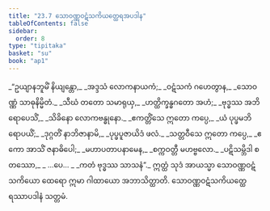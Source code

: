 ```yaml
---
title: "23.7 သောဝဏ္ဏဝဋံသကိယတ္ထေရအပဒါန"
tableOfContents: false
sidebar:
  order: 8
type: "tipitaka"
basket: "su"
book: "ap1"
---
```



<DynamicBreadcrumb />

<Division number="34" book="ap1">

<Paragraph number="2944" type="verses" book="ap1">
_“ဥယျာနဘူမိံ နိယျန္တော,_  
_အဒ္ဒသံ လောကနာယကံ;_  
_ဝဋံသကံ ဂဟေတွာန,_  
_သောဝဏ္ဏံ သာဓုနိမ္မိတံ._  

</Paragraph>

</Division>
<Division number="35" book="ap1">

<Paragraph number="2945" type="verses" book="ap1">
_သီဃံ တတော သမာရုယှ,_  
_ဟတ္ထိက္ခန္ဓဂတော အဟံ;_  
_ဗုဒ္ဓဿ အဘိရောပေသိံ,_  
_သိခိနော လောကဗန္ဓုနော._  

</Paragraph>

</Division>
<Division number="36" book="ap1">

<Paragraph number="2946" type="verses" book="ap1">
_ဧကတ္တိံသေ ဣတော ကပ္ပေ,_  
_ယံ ပုပ္ဖမဘိရောပယိံ;_  
_ဒုဂ္ဂတိံ နာဘိဇာနာမိ,_  
_ပုပ္ဖပူဇာယိဒံ ဖလံ._  

</Paragraph>

</Division>
<Division number="37" book="ap1">

<Paragraph number="2947" type="verses" book="ap1">
_သတ္တဝီသေ ဣတော ကပ္ပေ,_  
_ဧကော အာသိံ ဇနာဓိပေါ;_  
_မဟာပတာပနာမေန,_  
_စက္ကဝတ္တီ မဟဗ္ဗလော._  

</Paragraph>

</Division>
<Division number="38" book="ap1">

<Paragraph number="2948" type="verses" book="ap1">
_ပဋိသမ္ဘိဒါ စတဿော,_  
_ …ပေ… _  
_ကတံ ဗုဒ္ဓဿ သာသနံ”._  

</Paragraph>

<Paragraph number="2949" book="ap1">
ဣတ္ထံ သုဒံ အာယသ္မာ သောဝဏ္ဏဝဋံသကိယော ထေရော ဣမာ ဂါထာယော အဘာသိတ္ထာတိ.

</Paragraph>
</Division>

<Paragraph number="2950" type="center" book="ap1">
သောဝဏ္ဏဝဋံသကိယတ္ထေရဿာပဒါနံ သတ္တမံ.
</Paragraph>